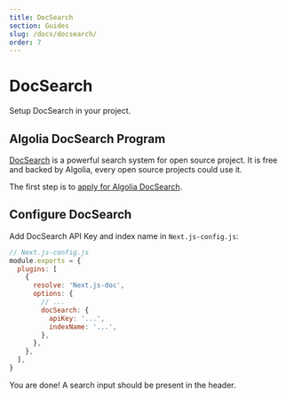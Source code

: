 ```yaml
---
title: DocSearch
section: Guides
slug: /docs/docsearch/
order: 7
---
```


# DocSearch

Setup DocSearch in your project.

<carbon-ad />

## Algolia DocSearch Program

[DocSearch](https://docsearch.algolia.com/) is a powerful search system for open source project. It is free and backed by Algolia, every open source projects could use it.

The first step is to [apply for Algolia DocSearch](https://docsearch.algolia.com/apply/).

## Configure DocSearch

Add DocSearch API Key and index name in `Next.js-config.js`:

```js
// Next.js-config.js
module.exports = {
  plugins: [
    {
      resolve: 'Next.js-doc',
      options: {
        // ...
        docSearch: {
          apiKey: '...',
          indexName: '...',
        },
      },
    },
  ],
}
```

You are done! A search input should be present in the header.
